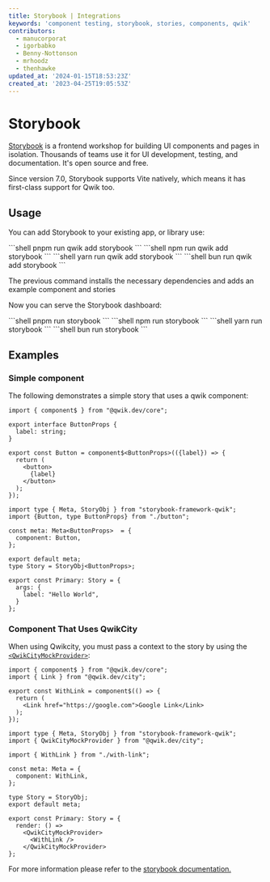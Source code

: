 ```yaml
---
title: Storybook | Integrations
keywords: 'component testing, storybook, stories, components, qwik'
contributors:
  - manucorporat
  - igorbabko
  - Benny-Nottonson
  - mrhoodz
  - thenhawke
updated_at: '2024-01-15T18:53:23Z'
created_at: '2023-04-25T19:05:53Z'
---
```



# Storybook

[Storybook](https://storybook.js.org/) is a frontend workshop for building UI components and pages in isolation. Thousands of teams use it for UI development, testing, and documentation. It's open source and free.

Since version 7.0, Storybook supports Vite natively, which means it has first-class support for Qwik too.

## Usage

You can add Storybook to your existing app, or library use:


<PackageManagerTabs>
<span q:slot="pnpm">
```shell
pnpm run qwik add storybook
```
</span>
<span q:slot="npm">
```shell
npm run qwik add storybook
```
</span>
<span q:slot="yarn">
```shell
yarn run qwik add storybook
```
</span>
<span q:slot="bun">
```shell
bun run qwik add storybook
```
</span>
</PackageManagerTabs>

The previous command installs the necessary dependencies and adds an example component and stories

Now you can serve the Storybook dashboard:


<PackageManagerTabs>
<span q:slot="pnpm">
```shell
pnpm run storybook
```
</span>
<span q:slot="npm">
```shell
npm run storybook
```
</span>
<span q:slot="yarn">
```shell
yarn run storybook
```
</span>
<span q:slot="bun">
```shell
bun run storybook
```
</span>
</PackageManagerTabs>

## Examples

### Simple component

The following demonstrates a simple story that uses a qwik component:

```tsx title="src/components/button.tsx"
import { component$ } from "@qwik.dev/core";

export interface ButtonProps {
  label: string;
}

export const Button = component$<ButtonProps>(({label}) => {
  return (
    <button>
      {label}
    </button>
  );
});
```

```tsx title="src/components/button.stories.tsx"
import type { Meta, StoryObj } from "storybook-framework-qwik";
import {Button, type ButtonProps} from "./button";

const meta: Meta<ButtonProps>  = {
  component: Button,
};

export default meta;
type Story = StoryObj<ButtonProps>; 

export const Primary: Story = {
  args: {
    label: "Hello World", 
  }
};
```

### Component That Uses QwikCity

When using Qwikcity, you must pass a context to the story by using the [`<QwikCityMockProvider>`](https://qwik.dev/docs/api/#qwikcitymockprovider):

```tsx title="src/components/with-link.tsx"
import { component$ } from "@qwik.dev/core";
import { Link } from "@qwik.dev/city";

export const WithLink = component$(() => {
  return (
    <Link href="https://google.com">Google Link</Link>
  );
});
```

```tsx title="src/components/with-link.stories.tsx"
import type { Meta, StoryObj } from "storybook-framework-qwik";
import { QwikCityMockProvider } from "@qwik.dev/city";

import { WithLink } from "./with-link";

const meta: Meta = {
  component: WithLink,
};

type Story = StoryObj;
export default meta;

export const Primary: Story = {
  render: () =>
    <QwikCityMockProvider>
      <WithLink />
    </QwikCityMockProvider>
};
```

For more information please refer to the [storybook documentation.](https://storybook.js.org/docs)
